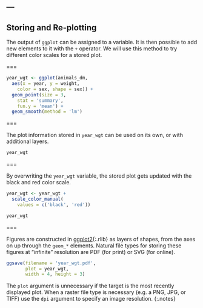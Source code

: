 ---
---

## Storing and Re-plotting

The output of `ggplot` can be assigned to a variable. It is then possible to add
new elements to it with the `+` operator. We will use this method to try
different color scales for a stored plot.

===

```r
year_wgt <- ggplot(animals_dm,
  aes(x = year, y = weight,
    color = sex, shape = sex)) + 
  geom_point(size = 3,
    stat = 'summary',
    fun.y = 'mean') +
  geom_smooth(method = 'lm')
```

===

The plot information stored in `year_wgt` can be used on its own, or with
additional layers.

```r
year_wgt
```

===

By overwriting the `year_wgt` variable, the stored plot gets updated with the
black and red color scale.

```r
year_wgt <- year_wgt +
  scale_color_manual(
    values = c('black', 'red'))
```
```r
year_wgt
```

===

Figures are constructed in [ggplot2](){:.rlib} as layers of shapes, from the
axes on up through the `geom_*` elements. Natural file types for storing these
figures at "infinite" resolution are PDF (for print) or SVG (for online).

```r
ggsave(filename = 'year_wgt.pdf',
       plot = year_wgt,
       width = 4, height = 3)
```

The `plot` argument is unnecessary if the target is the most recently displayed
plot. When a raster file type is necessary (e.g. a PNG, JPG, or TIFF) use the
`dpi` argument to specify an image resolution.
{:.notes}